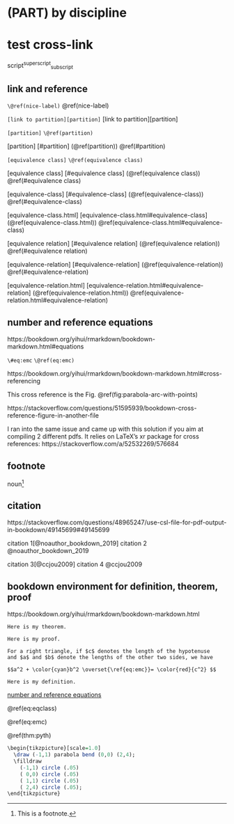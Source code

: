 # (PART) by discipline {-}
# test cross-link

script^superscript^~subscript~

## link and reference

\begin{equation}
  E=mc^2
  (\#eq:emc)
\end{equation}

`\@ref(nice-label)` \@ref(nice-label)

`[link to partition][partition]` [link to partition][partition]

`[partition]` `\@ref(partition)`

[partition] [#partition] (\@ref(partition)) \@ref(#partition)

`[equivalence class]` `\@ref(equivalence class)`

[equivalence class] [#equivalence class] (\@ref(equivalence class)) \@ref(#equivalence class)

[equivalence-class] [#equivalence-class] (\@ref(equivalence-class)) \@ref(#equivalence-class)

[equivalence-class.html] [equivalence-class.html#equivalence-class] (\@ref(equivalence-class.html)) \@ref(equivalence-class.html#equivalence-class)

[equivalence relation] [#equivalence relation] (\@ref(equivalence relation)) \@ref(#equivalence relation)

[equivalence-relation] [#equivalence-relation] (\@ref(equivalence-relation)) \@ref(#equivalence-relation)

[equivalence-relation.html] [equivalence-relation.html#equivalence-relation] (\@ref(equivalence-relation.html)) \@ref(equivalence-relation.html#equivalence-relation)

## number and reference equations

https://bookdown.org/yihui/rmarkdown/bookdown-markdown.html#equations

`\#eq:emc` 
`\@ref(eq:emc)`

\begin{align*}
(\#eq:eqclass)
 & C\text{ is an equivalence class of }a\text{ on }A\\
\Leftrightarrow & \left[a\right]_{\sim}=C=\left\{ x\middle|\begin{cases}
a\in A\\
x\in A\\
x\sim a\\
\sim\text{ is an equivalence relation over }A\times A=A^{2}
\end{cases}\right\} \subseteq A\ne\emptyset\\
\Leftrightarrow & \left[a\right]=\left[a\right]_{\sim}=\left\{ x\middle|\begin{cases}
a\in A\\
x\in A\\
x\sim a\\
\sim\text{ is an equivalence relation on }A
\end{cases}\right\} \subseteq A\ne\emptyset\\
\Rightarrow & \left[a\right]_{\sim}=\left\{ x\middle|x\sim a\right\} \subseteq A\ne\emptyset
\end{align*}

https://bookdown.org/yihui/rmarkdown/bookdown-markdown.html#cross-referencing

This cross reference is the Fig. \@ref(fig:parabola-arc-with-points)

https://stackoverflow.com/questions/51595939/bookdown-cross-reference-figure-in-another-file

I ran into the same issue and came up with this solution if you aim at compiling 2 different pdfs. It relies on LaTeX's xr package for cross references: https://stackoverflow.com/a/52532269/576684

## footnote

noun[^202401260000-test-cross-link-1]

[^202401260000-test-cross-link-1]: This is a footnote.

## citation

https://stackoverflow.com/questions/48965247/use-csl-file-for-pdf-output-in-bookdown/49145699#49145699

citation 1[@noauthor_bookdown_2019] citation 2 @noauthor_bookdown_2019

citation 3[@ccjou2009] citation 4 @ccjou2009

## bookdown environment for definition, theorem, proof

https://bookdown.org/yihui/rmarkdown/bookdown-markdown.html

```theorem
Here is my theorem.
```

```proof
Here is my proof.
```

```theorem
For a right triangle, if $c$ denotes the length of the hypotenuse
and $a$ and $b$ denote the lengths of the other two sides, we have

$$a^2 + \color{cyan}b^2 \overset{\ref{eq:emc}}= \color{red}{c^2} $$
```

```definition
Here is my definition.
```

[number and reference equations]

\@ref(eq:eqclass)

\@ref(eq:emc)

\@ref(thm:pyth)

```r
\begin{tikzpicture}[scale=1.0]
  \draw (-1,1) parabola bend (0,0) (2,4);
  \filldraw
    (-1,1) circle (.05)
    ( 0,0) circle (.05)
    ( 1,1) circle (.05)
    ( 2,4) circle (.05);
\end{tikzpicture}
```